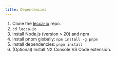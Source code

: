 ```yaml
---
title: Dependencies
---
```


1. Clone the [lecca-io](https://github.com/lecca-digital/lecca-io.git) repo.
2. `cd lecca-io`
3. Install Node.js (version > 20) and npm
4. Install pnpm globally:
   `npm install -g pnpm`
5. Install dependencies:
   `pnpm install`
6. (Optional) Install NX Console VS Code extension.
